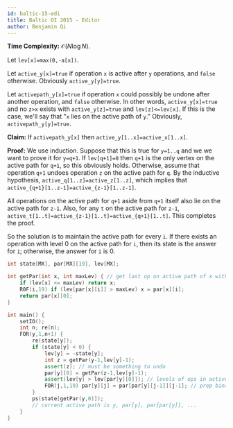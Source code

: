 ```yaml
---
id: baltic-15-edi
title: Baltic OI 2015 - Editor
author: Benjamin Qi
---
```


**Time Complexity:** $\mathcal O(N \log N)$.

Let `lev[x]=max(0,-a[x])`.

Let `active_y[x]=true` if operation `x` is active after `y` operations, and `false` otherwise. Obviously `active_y[y]=true`.

Let `activepath_y[x]=true` if operation `x` could possibly be undone after another operation, and `false` otherwise. In other words, `active_y[x]=true` and no `z>x` exists with `active_y[z]=true` and `lev[z]<=lev[x]`. If this is the case, we'll say that "`x` lies on the active path of `y`." Obviously, `activepath_y[y]=true`.

**Claim:** If `activepath_y[x]` then `active_y[1..x]=active_x[1..x]`.

**Proof:** We use induction. Suppose that this is true for `y=1..q` and we we want to prove it for `y=q+1`. If `lev[q+1]=0` then `q+1` is the only vertex on the active path for `q+1`, so this obviously holds. Otherwise, assume that operation `q+1` undoes operation `z` on the active path for `q`. By the inductive hypothesis, `active_q[1..z]=active_z[1..z]`, which implies that `active_{q+1}[1..z-1]=active_{z-1}[1..z-1]`.

All operations on the active path for `q+1` aside from `q+1` itself also lie on the active path for `z-1`. Also, for any `t` on the active path for `z-1`, `active_t[1..t]=active_{z-1}[1..t]=active_{q+1}[1..t]`. This completes the proof.

So the solution is to maintain the active path for every `i`. If there exists an operation with level 0 on the active path for `i`, then its state is the answer for `i`; otherwise, the answer for `i` is 0.

```cpp
int state[MX], par[MX][19], lev[MX];

int getPar(int x, int maxLev) { // get last op on active path of x with lev <= maxLev
    if (lev[x] <= maxLev) return x;
    R0F(i,19) if (lev[par[x][i]] > maxLev) x = par[x][i];
    return par[x][0];
}

int main() {
    setIO();
    int n; re(n);
    FOR(y,1,n+1) {
        re(state[y]);
        if (state[y] < 0) {
            lev[y] = -state[y];
            int z = getPar(y-1,lev[y]-1);
            assert(z); // must be something to undo
            par[y][0] = getPar(z-1,lev[y]-1);
            assert(lev[y] > lev[par[y][0]]); // levels of ops in active path are strictly decreasing
            FOR(j,1,19) par[y][j] = par[par[y][j-1]][j-1]; // prep binary jumps
        }
        ps(state[getPar(y,0)]);
        // current active path is y, par[y], par[par[y]], ...
    }
}
```

